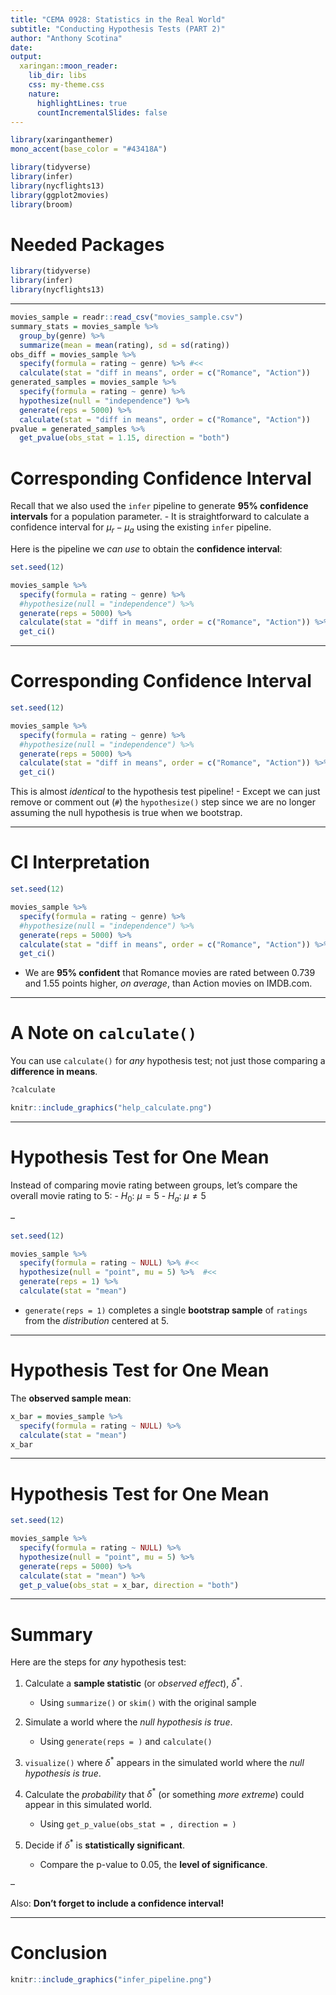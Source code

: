 ```yaml
---
title: "CEMA 0928: Statistics in the Real World"
subtitle: "Conducting Hypothesis Tests (PART 2)"
author: "Anthony Scotina"
date: 
output:
  xaringan::moon_reader:
    lib_dir: libs
    css: my-theme.css
    nature:
      highlightLines: true
      countIncrementalSlides: false
---
```


```r
library(xaringanthemer)
mono_accent(base_color = "#43418A")
```

```r
library(tidyverse)
library(infer)
library(nycflights13)
library(ggplot2movies)
library(broom)
```

# Needed Packages 

```r
library(tidyverse)
library(infer)
library(nycflights13)
```

---

```r
movies_sample = readr::read_csv("movies_sample.csv")
summary_stats = movies_sample %>%
  group_by(genre) %>%
  summarize(mean = mean(rating), sd = sd(rating))
obs_diff = movies_sample %>% 
  specify(formula = rating ~ genre) %>% #<<
  calculate(stat = "diff in means", order = c("Romance", "Action"))
generated_samples = movies_sample %>% 
  specify(formula = rating ~ genre) %>% 
  hypothesize(null = "independence") %>% 
  generate(reps = 5000) %>%
  calculate(stat = "diff in means", order = c("Romance", "Action"))
pvalue = generated_samples %>% 
  get_pvalue(obs_stat = 1.15, direction = "both")
```


# Corresponding Confidence Interval

Recall that we also used the `infer` pipeline to generate **95% confidence intervals** for a population parameter.
- It is straightforward to calculate a confidence interval for $\mu_{r}-\mu_{a}$ using the existing `infer` pipeline. 

Here is the pipeline we *can use* to obtain the **confidence interval**:

```r
set.seed(12)
```

```r
movies_sample %>% 
  specify(formula = rating ~ genre) %>% 
  #hypothesize(null = "independence") %>% 
  generate(reps = 5000) %>%
  calculate(stat = "diff in means", order = c("Romance", "Action")) %>% 
  get_ci()
```

---

# Corresponding Confidence Interval

```r
set.seed(12)
```

```r
movies_sample %>% 
  specify(formula = rating ~ genre) %>% 
  #hypothesize(null = "independence") %>% 
  generate(reps = 5000) %>%
  calculate(stat = "diff in means", order = c("Romance", "Action")) %>% 
  get_ci()
```

This is almost *identical* to the hypothesis test pipeline!
- Except we can just remove or comment out (`#`) the `hypothesize()` step since we are no longer assuming the null hypothesis is true when we bootstrap. 

---

# CI Interpretation

```r
set.seed(12)
```

```r
movies_sample %>% 
  specify(formula = rating ~ genre) %>% 
  #hypothesize(null = "independence") %>% 
  generate(reps = 5000) %>%
  calculate(stat = "diff in means", order = c("Romance", "Action")) %>% 
  get_ci()
```

- We are **95% confident** that Romance movies are rated between 0.739 and 1.55 points higher, *on average*, than Action movies on IMDB.com. 

---

# A Note on `calculate()`

You can use `calculate()` for *any* hypothesis test; not just those comparing a **difference in means**.

```r
?calculate
```

```r
knitr::include_graphics("help_calculate.png")
```

---

# Hypothesis Test for One Mean

Instead of comparing movie rating between groups, let's compare the overall movie rating to 5:
- $H_{0}$: $\mu=5$
- $H_{a}$: $\mu\neq 5$

--

```r
set.seed(12)
```

```r
movies_sample %>% 
  specify(formula = rating ~ NULL) %>% #<<
  hypothesize(null = "point", mu = 5) %>%  #<<
  generate(reps = 1) %>% 
  calculate(stat = "mean")
```

- `generate(reps = 1)` completes a single **bootstrap sample** of `ratings` from the *distribution* centered at 5. 

---

# Hypothesis Test for One Mean

The **observed sample mean**:
```r
x_bar = movies_sample %>%
  specify(formula = rating ~ NULL) %>%
  calculate(stat = "mean")
x_bar
```

---

# Hypothesis Test for One Mean

```r
set.seed(12)
```

```r
movies_sample %>% 
  specify(formula = rating ~ NULL) %>% 
  hypothesize(null = "point", mu = 5) %>%  
  generate(reps = 5000) %>% 
  calculate(stat = "mean") %>%
  get_p_value(obs_stat = x_bar, direction = "both")
```

---

# Summary

Here are the steps for *any* hypothesis test:

1. Calculate a **sample statistic** (or *observed effect*), $\delta^{*}$. 
    - Using `summarize()` or `skim()` with the original sample
    
2. Simulate a world where the *null hypothesis is true*. 
    - Using `generate(reps = )` and `calculate()`
    
3. `visualize()` where $\delta^{*}$ appears in the simulated world where the *null hypothesis is true*. 

4. Calculate the *probability* that $\delta^{*}$ (or something *more extreme*) could appear in this simulated world.

    - Using `get_p_value(obs_stat = , direction = )`

5. Decide if $\delta^{*}$ is **statistically significant**. 
    - Compare the p-value to 0.05, the **level of significance**. 
    
--

Also: **Don't forget to include a confidence interval!**

---

# Conclusion

```r
knitr::include_graphics("infer_pipeline.png")
```